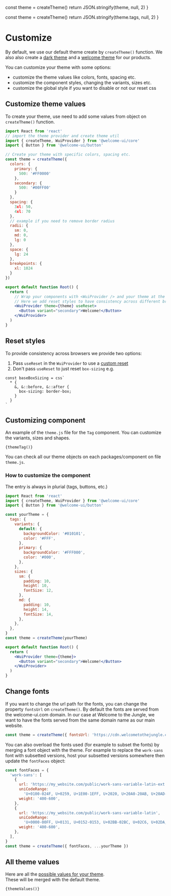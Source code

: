 
  const theme = createTheme()
  return JSON.stringify(theme, null, 2)
}

  const theme = createTheme()
  return JSON.stringify(theme.tags, null, 2)
}

# Customize

By default, we use our default theme create by `createTheme()` function. We also also create a [dark theme](https://github.com/WTTJ/welcome-ui/blob/main/packages/Themes/Dark/theme.ts) and a [welcome theme](https://github.com/WTTJ/welcome-ui/blob/main/packages/Themes/Welcome/theme.ts) for our products.

You can customize your theme with some options:

- customize the theme values like colors, fonts, spacing etc.
- customize the component styles, changing the variants, sizes etc.
- customize the global style if you want to disable or not our reset css

## Customize theme values

To create your theme, use need to add some values from object on `createTheme()` function.

```jsx live=false
import React from 'react'
// import the theme provider and create theme util
import { createTheme, WuiProvider } from '@welcome-ui/core'
import { Button } from '@welcome-ui/button'

// Create your theme with specific colors, spacing etc.
const theme = createTheme({
  colors: {
    primary: {
      500: '#FF0000'
    },
    secondary: {
      500: '#00FF00'
    }
  },
  spacing: {
    3xl: 50,
    4xl: 70
  },
  // example if you need to remove border radius
  radii: {
    sm: 0,
    md: 0,
    lg: 0
  },
  space: {
    lg: 24
  },
  breakpoints: {
    xl: 1024
  }
})

export default function Root() {
  return (
    // Wrap your components with <WuiProvider /> and your theme at the root of your app
    // Here we add reset styles to have consistency across different browsers (https://github.com/WTTJ/welcome-ui/blob/main/packages/Core/utils/reset.ts)
    <WuiProvider theme={theme} useReset>
      <Button variant="secondary">Welcome!</Button>
    </WuiProvider>
  )
}
```

## Reset styles

To provide consistency across browsers we provide two options:

1. Pass `useReset` in the `WuiProvider` to use a [custom reset](https://github.com/WTTJ/welcome-ui/blob/main/packages/Core/utils/reset.ts)
2. Don't pass `useReset` to just reset `box-sizing` e.g.

```
const baseBoxSizing = css`
  * {
    &, &::before, &::after {
      box-sizing: border-box;
    }
  }
`
```

## Customizing component

An example of the `theme.js` file for the `Tag` component. You can customize the variants, sizes and shapes.

<code language="json">{themeTag()}</code>

You can check all our theme objects on each packages/component on file `theme.js`.

### How to customize the component

The entry is always in plurial (tags, buttons, etc.)

```jsx live=false
import React from 'react'
import { createTheme, WuiProvider } from '@welcome-ui/core'
import { Button } from '@welcome-ui/button'

const yourTheme = {
  tags: {
    variants: {
      default: {
        backgroundColor: '#010101',
        color: '#FFF',
      },
      primary: {
        backgroundColor: '#FFF000',
        color: '#000',
      },
    },
    sizes: {
      sm: {
        padding: 10,
        height: 10,
        fontSize: 12,
      },
      md: {
        padding: 10,
        height: 14,
        fontSize: 14,
      },
    },
  },
}
const theme = createTheme(yourTheme)

export default function Root() {
  return (
    <WuiProvider theme={theme}>
      <Button variant="secondary">Welcome!</Button>
    </WuiProvider>
  )
}
```

## Change fonts

If you want to change the url path for the fonts, you can change the property `fontsUrl` on `createTheme()`. By default the fonts are served from the welcome-ui.com domain. In our case at Welcome to the Jungle, we want to have the fonts served from the same domain name as our main website.

```jsx live=false
const theme = createTheme({ fontsUrl: 'https://cdn.welcometothejungle.com/fonts', ...yourTheme })
```

You can also overload the fonts used (for example to subset the fonts) by merging a font object with the theme. For example to replace the `work-sans` font with subsetted versions, host your subsetted versions somewhere then update the `fontFaces` object:

```jsx live=false
const fontFaces = {
  'work-sans': [
    {
      url: 'https://my_website.com/public/work-sans-variable-latin-ext',
      uniCodeRange:
        'U+0100-024F, U+0259, U+1E00-1EFF, U+2020, U+20A0-20AB, U+20AD-20CF, U+2113, U+2C60-2C7F, U+A720-A7FF',
      weight: '400-600',
    },
    {
      url: 'https://my_website.com/public/work-sans-variable-latin',
      uniCodeRange:
        'U+0000-00FF, U+0131, U+0152-0153, U+02BB-02BC, U+02C6, U+02DA, U+02DC, U+2000-206F, U+2074, U+20AC, U+2122, U+2191, U+2193, U+2212, U+2215, U+FEFF, U+FFFD',
      weight: '400-600',
    },
  ],
}
const theme = createTheme({ fontFaces, ...yourTheme })
```

## All theme values

Here are all the [possible values for your theme](https://github.com/WTTJ/welcome-ui/blob/main/packages/Core/theme/core.ts).<br />These will be merged with the default theme.

<code language="json">{themeValues()}</code>

<pagination />
